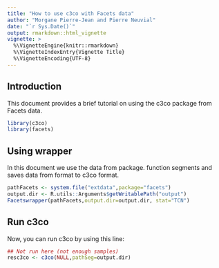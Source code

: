 ```yaml
---
title: "How to use c3co with Facets data"
author: "Morgane Pierre-Jean and Pierre Neuvial"
date: "`r Sys.Date()`"
output: rmarkdown::html_vignette
vignette: >
  %\VignetteEngine{knitr::rmarkdown}
  %\VignetteIndexEntry{Vignette Title}
  %\VignetteEncoding{UTF-8}
---
```


## Introduction

This document provides a brief tutorial on using the c3co package from Facets data.

```r

library(c3co)
library(facets)
```

## Using wrapper
In this document we use the data from \code{facets} package.
\code{Facetswrapper} function segments and saves data from \code{facets} format to c3co format.
```r
pathFacets <- system.file("extdata",package="facets")
output.dir <- R.utils::Arguments$getWritablePath("output")
Facetswrapper(pathFacets,output.dir=output.dir, stat="TCN")
```

## Run c3co ##
Now, you can run c3co by using this line:
```r
## Not run here (not enough samples)
resc3co <- c3co(NULL,pathSeg=output.dir)
```
